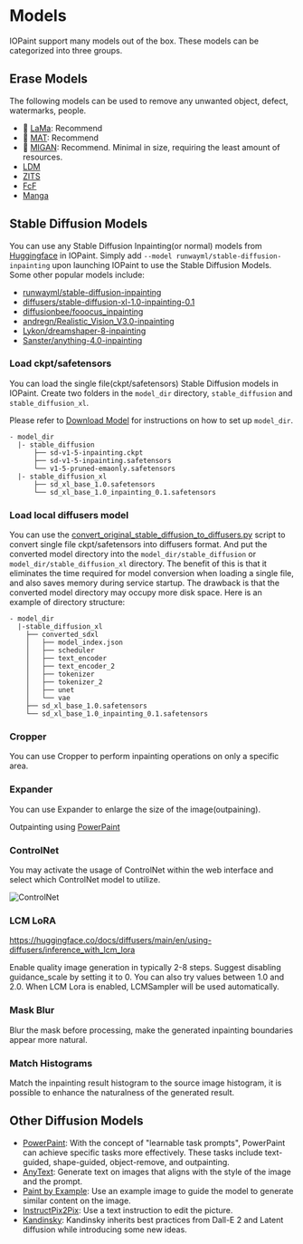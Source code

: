 
# Models

IOPaint support many models out of the box. These models can be categorized into three groups.

## Erase Models

The following models can be used to remove any unwanted object, defect, watermarks, people.

- 🌟 [LaMa](models/erase/lama): Recommend
- 🌟 [MAT](models/erase/mat): Recommend
- 🌟 [MIGAN](models/erase/migan): Recommend. Minimal in size, requiring the least amount of resources.
- [LDM](models/erase/ldm)
- [ZITS](models/erase/zits)
- [FcF](models/erase/fcf)
- [Manga](models/erase/manga)

## Stable Diffusion Models

<YouTube youTubeId="VrV1Cixvc2Q" />

You can use any Stable Diffusion Inpainting(or normal) models from [Huggingface](https://huggingface.co/models?other=stable-diffusion) in IOPaint. 
Simply add `--model runwayml/stable-diffusion-inpainting` upon launching IOPaint to use the Stable Diffusion Models. 
Some other popular models include:

- [runwayml/stable-diffusion-inpainting](https://huggingface.co/runwayml/stable-diffusion-inpainting)
- [diffusers/stable-diffusion-xl-1.0-inpainting-0.1](https://huggingface.co/diffusers/stable-diffusion-xl-1.0-inpainting-0.1)
- [diffusionbee/fooocus_inpainting](https://huggingface.co/diffusionbee/fooocus_inpainting)
- [andregn/Realistic_Vision_V3.0-inpainting](https://huggingface.co/andregn/Realistic_Vision_V3.0-inpainting)
- [Lykon/dreamshaper-8-inpainting](https://huggingface.co/Lykon/dreamshaper-8-inpainting)
- [Sanster/anything-4.0-inpainting](https://huggingface.co/Sanster/anything-4.0-inpainting)

### Load ckpt/safetensors  

You can load the single file(ckpt/safetensors) Stable Diffusion models in IOPaint. 
Create two folders in the `model_dir` directory, `stable_diffusion` and `stable_diffusion_xl`.

Please refer to [Download Model](install/download_model) for instructions on how to set up `model_dir`.

```
- model_dir 
  |- stable_diffusion
      ├── sd-v1-5-inpainting.ckpt
      ├── sd-v1-5-inpainting.safetensors
      └── v1-5-pruned-emaonly.safetensors
  |- stable_diffusion_xl
      ├── sd_xl_base_1.0.safetensors
      └── sd_xl_base_1.0_inpainting_0.1.safetensors
```

### Load local diffusers model

You can use the [convert_original_stable_diffusion_to_diffusers.py](https://github.com/huggingface/diffusers/blob/main/scripts/convert_original_stable_diffusion_to_diffusers.py) script to 
convert single file ckpt/safetensors into diffusers format. And put the converted model directory into the `model_dir/stable_diffusion` or `model_dir/stable_diffusion_xl` directory.
The benefit of this is that it eliminates the time required for model conversion when loading a single file, and also saves memory during service startup. 
The drawback is that the converted model directory may occupy more disk space. Here is an example of directory structure:

```
- model_dir 
  |-stable_diffusion_xl
    ├── converted_sdxl
    │   ├── model_index.json
    │   ├── scheduler
    │   ├── text_encoder
    │   ├── text_encoder_2
    │   ├── tokenizer
    │   ├── tokenizer_2
    │   ├── unet
    │   └── vae
    ├── sd_xl_base_1.0.safetensors
    └── sd_xl_base_1.0_inpainting_0.1.safetensors
```


### Cropper

You can use Cropper to perform inpainting operations on only a specific area.

<YouTube youTubeId="NSAN3TzfhaI" />


### Expander

You can use Expander to enlarge the size of the image(outpaining).

Outpainting using [PowerPaint](./models/diffusion/powerpaint)
<YouTube youTubeId="kIXCtoSZ0a0" />
 

### ControlNet

You may activate the usage of ControlNet within the web interface and select which ControlNet model to utilize.

![ControlNet](../public/controlnet.png)

### LCM LoRA

https://huggingface.co/docs/diffusers/main/en/using-diffusers/inference_with_lcm_lora

Enable quality image generation in typically 2-8 steps. Suggest disabling guidance_scale by setting it to 0. 
You can also try values between 1.0 and 2.0. When LCM Lora is enabled, LCMSampler will be used automatically.

### Mask Blur

Blur the mask before processing, make the generated inpainting boundaries appear more natural.

### Match Histograms

Match the inpainting result histogram to the source image histogram, it is possible to enhance the naturalness of the generated result.


## Other Diffusion Models

- [PowerPaint](models/diffusion/powerpaint): With the concept of "learnable task prompts", PowerPaint can achieve specific tasks more effectively. These tasks include text-guided, shape-guided, object-remove, and outpainting.
- [AnyText](models/diffusion/anytext): Generate text on images that aligns with the style of the image and the prompt. 
- [Paint by Example](models/diffusion/paint_by_example): Use an example image to guide the model to generate similar content on the image.
- [InstructPix2Pix](models/diffusion/instruct_pix2pix): Use a text instruction to edit the picture.
- [Kandinsky](models/diffusion/kandinsky): Kandinsky inherits best practices from Dall-E 2 and Latent diffusion while introducing some new ideas.
